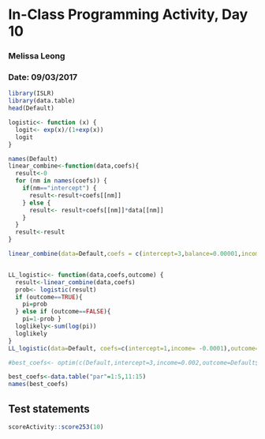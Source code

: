 # In-Class Programming Activity, Day 10
### Melissa Leong 
### Date: 09/03/2017

```r
library(ISLR)
library(data.table)
head(Default)

logistic<- function (x) {
  logit<- exp(x)/(1+exp(x))
  logit
}

names(Default)
linear_combine<-function(data,coefs){
  result<-0
  for (nm in names(coefs)) {
    if(nm=="intercept") {
      result<-result+coefs[[nm]]
    } else {
      result<- result+coefs[[nm]]*data[[nm]]
    }
  }
  result<-result
}

linear_combine(data=Default,coefs = c(intercept=3,balance=0.00001,income=-0.002))


LL_logistic<- function(data,coefs,outcome) {
  result<-linear_combine(data,coefs)
  prob<- logistic(result)
  if (outcome==TRUE){
    pi=prob
  } else if (outcome==FALSE){
    pi=1-prob }
  loglikely<-sum(log(pi))
  loglikely
}
LL_logistic(data=Default, coefs=c(intercept=1,income= -0.0001),outcome=Default$default=="YES")

#best_coefs<- optim(c(Default,intercept=3,income=0.002,outcome=Default$default=="YES"),LL_logistic,control=list(fnscale=-1))

best_coefs<-data.table("par"=1:5,11:15)
names(best_coefs)
```




## Test statements

```r
scoreActivity::score253(10)
```